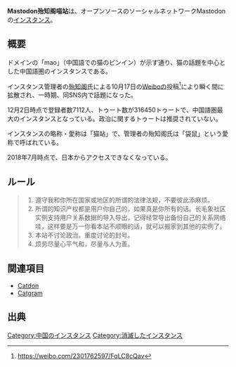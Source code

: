 {{infobox instance
|Name = Mastodon{{Ruby|殆知阁喵站|ダイヂーグェ゛ァミィァォヂャン}}
|Image = [[file:maodaizhige.png|120px]]
|Domain = https://mao.daizhige.org
|Country = 中国
|Admin = [https://mao.daizhige.org/@daizhige 殆知阁]
|Start = 2017年10月16日
|Alias = 猫站
}}'''Mastodon殆知阁喵站'''は、オープンソースのソーシャルネットワークMastodonの[[インスタンス]]。

== 概要 ==
ドメインの「mao」（中国語での猫のピンイン）が示す通り、猫の話題を中心とした中国語圏のインスタンスである。

インスタンス管理者の[https://mao.daizhige.org/@daizhige 殆知阁]氏による10月17日の[[Weibo]]の投稿<ref>https://weibo.com/2301762597/FqLC8cQav</ref>により瞬く間に拡散され、一時期、同SNS内で話題になった。

12月2日時点で登録者数7112人、トゥート数が316450トゥートで、中国語圏最大のインスタンスとなっている。政治に関するトゥートは推奨されていない。

インスタンスの略称・愛称は「猫站」で、管理者の殆知阁氏は「袋鼠」という愛称で呼ばれている。

2018年7月時点で、日本からアクセスできなくなっている。

== ルール ==
<blockquote>
#遵守我和你所在国家或地区的所谓的法律法规，不要彼此添麻烦。
#所谓的知识产权都是用户你自己的，如果真是你所有的话。长毛象社区实例支持用户关系数据的导入导出，记得经常导出备份自己的关系网络哇，这样要是万一你看本站不顺眼的话，就可以搬家到其他的实例了。
#本站不讨论政治。重度讨论的封号。
#烦劳尽量心平气和，尽量与人为善。
</blockquote>

== 関連項目 ==
* [[Catdon]]
* [[Catgram]]

== 出典 ==
<references />

[[Category:中国のインスタンス]]
[[Category:消滅したインスタンス]]
